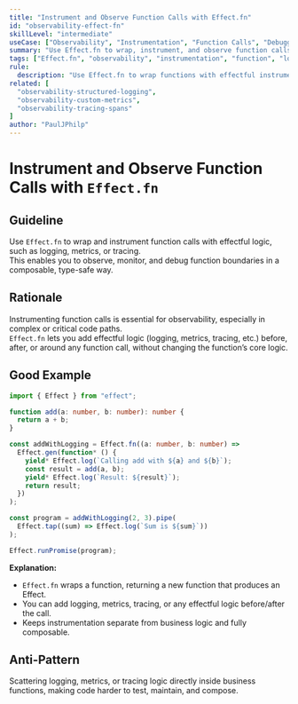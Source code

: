 ```yaml
---
title: "Instrument and Observe Function Calls with Effect.fn"
id: "observability-effect-fn"
skillLevel: "intermediate"
useCase: ["Observability", "Instrumentation", "Function Calls", "Debugging"]
summary: "Use Effect.fn to wrap, instrument, and observe function calls, enabling composable logging, metrics, and tracing at function boundaries."
tags: ["Effect.fn", "observability", "instrumentation", "function", "logging", "metrics", "tracing"]
rule:
  description: "Use Effect.fn to wrap functions with effectful instrumentation, such as logging, metrics, or tracing, in a composable and type-safe way."
related: [
  "observability-structured-logging",
  "observability-custom-metrics",
  "observability-tracing-spans"
]
author: "PaulJPhilp"
---
```


# Instrument and Observe Function Calls with `Effect.fn`

## Guideline

Use `Effect.fn` to wrap and instrument function calls with effectful logic, such as logging, metrics, or tracing.  
This enables you to observe, monitor, and debug function boundaries in a composable, type-safe way.

## Rationale

Instrumenting function calls is essential for observability, especially in complex or critical code paths.  
`Effect.fn` lets you add effectful logic (logging, metrics, tracing, etc.) before, after, or around any function call, without changing the function’s core logic.

## Good Example

```typescript
import { Effect } from "effect";

function add(a: number, b: number): number {
  return a + b;
}

const addWithLogging = Effect.fn((a: number, b: number) =>
  Effect.gen(function* () {
    yield* Effect.log(`Calling add with ${a} and ${b}`);
    const result = add(a, b);
    yield* Effect.log(`Result: ${result}`);
    return result;
  })
);

const program = addWithLogging(2, 3).pipe(
  Effect.tap((sum) => Effect.log(`Sum is ${sum}`))
);

Effect.runPromise(program);

```

**Explanation:**  
- `Effect.fn` wraps a function, returning a new function that produces an Effect.
- You can add logging, metrics, tracing, or any effectful logic before/after the call.
- Keeps instrumentation separate from business logic and fully composable.

## Anti-Pattern

Scattering logging, metrics, or tracing logic directly inside business functions, making code harder to test, maintain, and compose.